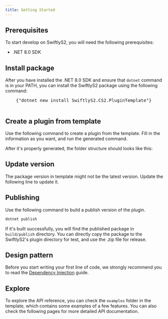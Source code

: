 ```yaml
---
title: Getting Started
---
```


## Prerequisites
To start develop on SwiftlyS2, you will need the following prerequisites:
- .NET 8.0 SDK

## Install package
After you have installed the .NET 8.0 SDK and ensure that `dotnet` command is in your PATH, you can install the SwiftlyS2 package using the following command:
<CodeBlock>
  <Pre className='px-4'>
    {"dotnet new install SwiftlyS2.CS2.PluginTemplate"}
  </Pre>
</CodeBlock>

## Create a plugin from template
Use the following command to create a plugin from the template.
Fill in the information as you want, and run the generated command.

<DotnetTemplateGenerator/>

After it's properly generated, the folder structure should looks like this:
<Files>
  <Folder name="build" />
  <Folder name="examples">
    <File name="Commands.example.cs" />
    <File name="Events.example.cs" />
    <File name="GameEvents.example.cs" />
    <File name="HookAndCallNativeFunctions.example.cs" />
    <File name="NetMessage.example.cs" />
    <File name="SoundEvent.example.cs" />
  </Folder>
  <Folder name="src">
    <File name="PluginClassName.cs" />
  </Folder>
  <File name="README.md" />
  <File name="PluginId.csproj" />
</Files>


## Update version
The package version in template might not be the latest version.
Update the following line to update it.
<VersionGetter/>

## Publishing
Use the following command to build a publish version of the plugin.
```bash
dotnet publish
```
If it's built successfully, you will find the published package in `build/publish` directory.
You can directly copy the package to the SwiftlyS2's plugin directory for test, and use the .zip file for release.

## Design pattern

Before you start writing your first line of code, we strongly recommend you to read the [Dependency Injection](/docs/guides/dependency-injection) guide.

## Explore
To explore the API reference, you can check the `examples` folder in the template, which contains some examples of a few features.
You can also check the following pages for more detailed API documentation.

